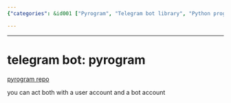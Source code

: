 ```yaml
---
{"categories": &id001 ["Pyrogram", "Telegram bot library", "Python programming language", "Interacting with user and bot accounts", "Telegram bots"], "category": "Python", "date": "2022-12-18 20:01:14", "description": "Pyrogram is a Telegram bot library written in Python, enabling interaction with both user and bot accounts.", "tags": *id001, "title": "telegram bot: pyrogram"}

---
```


------

# telegram bot: pyrogram

[pyrogram repo](https://github.com/pyrogram/pyrogram)

you can act both with a user account and a bot account


